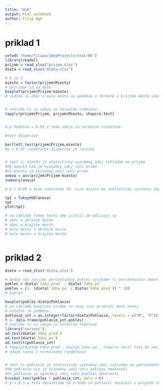 ```yaml
---
title: "du6"
output: html_notebook
author: Filip Agh
---
```

# priklad 1
```r

setwd('/home/filipa/IdeaProjects/stat/DU')
library(readxl)
prijem = read_xlsx("prijem.xlsx")
dieta = read_xlsx("dieta.xlsx")

# k je 3
miesto = factor(prijem$Miesto)
# pozrieme sa na data
boxplot(prijem$Prijem~miesto)
# vidime ze obec a male mesto su podobne a okresne a krajske mesto uleteli


# overime si ci udaje su normalne rodelene
tapply(prijem$Prijem, prijem$Miesto, shapiro.test)


# p hodnota > 0.05 a teda udaje su normalne rozdelene

#test disperzie

bartlett.test(prijem$Prijem,miesto)
#p > 0.05 rozdelenie disperzie je rovnake


# test ci miesto je statisticky vyznamny udaj vzhladom na prijem
#h0 miesto nie je vyznamny udaj voci primu
#h1 miesto je vyznamny udaj voci primu
anova = aov(prijem$Prijem~miesto)
summary(anova)

# p < 0.05 a teda zamietame h0, cize miesto ma statisticky vyznamny dopad na prijem

tpt = TukeyHSD(anova)
tpt
plot(tpt)

# na zaklade tukey testu sme zistili ze odlisuju sa
# obec a okresne mesto
# obec a krajske mesto
# male mesto a okresne mesto
# male mesto a krajske mesto



```
# priklad 2
```r
dieta = read_xlsx("dieta.xlsx")

# kedze nas zaujima percentualny pokles vyratame si percentualnu zmenu vahy pre kazdu osobu
pokles = dieta$`Váha pred` - dieta$`Váha po`
pokles = (1- (dieta$`Váha po` / dieta$`Váha pred`)) * 100
# pokles

boxplot(pokles~dieta$Pohlavie)
# na zaklade boxplotu viidme ze zeny viac pribrali muzi menej
# ostatne je podobne
pohlavie_int = as.integer(factor(dieta$Pohlavie, levels = c("M", "F")))
t <- data.frame(pohlavie_int,pokles)
# overime si ci udaje su normalne rodelene
library("nortest")
ad.test(dieta$`Váha pred`)
ad.test(dieta$`Váha po`)
ad.test(t$pohlavie_int)
# tapply(dieta$`Váha pred`, dieta$`Váha po`, shapiro.test) toto mi neslo  nechapem preco
# udaje niesu z normalneho rozdelenie


# test ci pohlavie je statisticky vyznamny udaj vzhladom na pokleshmotnosti
#h0 pohlavie nie je vyznamny udaj voci poklesu hmotnosti
#h1 pohlavie je vyznamny udaj voci poklesu hmotnosti
kruskal.test(pokles ~ pohlavie_int, data = t)
# p > 0.1 a teda nezaietame h0 a teda na pohlavii nezalezi v pripade tejto studije vzhladom na stratu hmotnosti
```

